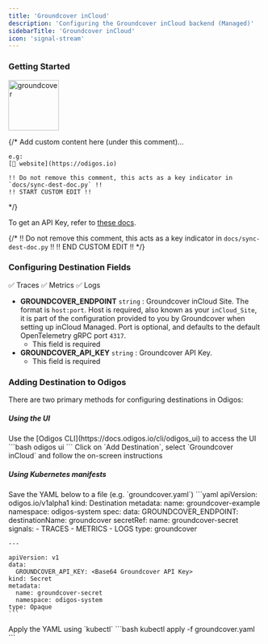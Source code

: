 ```yaml
---
title: 'Groundcover inCloud'
description: 'Configuring the Groundcover inCloud backend (Managed)'
sidebarTitle: 'Groundcover inCloud'
icon: 'signal-stream'
---
```


### Getting Started

<img src='https://d15jtxgb40qetw.cloudfront.net/groundcover.svg' alt='groundcover' width="100" height="100" className="not-prose" />

{/*
    Add custom content here (under this comment)...

    e.g:
    [🔗 website](https://odigos.io)

    !! Do not remove this comment, this acts as a key indicator in `docs/sync-dest-doc.py` !!
    !! START CUSTOM EDIT !!
*/}

To get an API Key, refer to [these docs](https://docs.groundcover.com/architecture/incloud-managed/ingestion-endpoints#fetching-the-api-key).

{/*
    !! Do not remove this comment, this acts as a key indicator in `docs/sync-dest-doc.py` !!
    !! END CUSTOM EDIT !!
*/}

### Configuring Destination Fields

<Accordion title="Supported Signals:">
  ✅ Traces
  ✅ Metrics
  ✅ Logs
</Accordion>

- **GROUNDCOVER_ENDPOINT** `string` : Groundcover inCloud Site. The format is `host:port`. Host is required, also known as your `inCloud_Site`, it is part of the configuration provided to you by Groundcover when setting up inCloud Managed. Port is optional, and defaults to the default OpenTelemetry gRPC port `4317`.
  - This field is required
- **GROUNDCOVER_API_KEY** `string` : Groundcover API Key.
  - This field is required

### Adding Destination to Odigos

There are two primary methods for configuring destinations in Odigos:

##### **Using the UI**

<Steps>
  <Step>
    Use the [Odigos CLI](https://docs.odigos.io/cli/odigos_ui) to access the UI
    ```bash
    odigos ui
    ```
  </Step>
  <Step>
    Click on `Add Destination`, select `Groundcover inCloud` and follow the on-screen instructions
  </Step>
</Steps>

##### **Using Kubernetes manifests**

<Steps>
  <Step>
    Save the YAML below to a file (e.g. `groundcover.yaml`)
    ```yaml
    apiVersion: odigos.io/v1alpha1
    kind: Destination
    metadata:
      name: groundcover-example
      namespace: odigos-system
    spec:
      data:
        GROUNDCOVER_ENDPOINT: <Groundcover inCloud Site>
      destinationName: groundcover
      secretRef:
        name: groundcover-secret
      signals:
      - TRACES
      - METRICS
      - LOGS
      type: groundcover

    ---

    apiVersion: v1
    data:
      GROUNDCOVER_API_KEY: <Base64 Groundcover API Key>
    kind: Secret
    metadata:
      name: groundcover-secret
      namespace: odigos-system
    type: Opaque
    ```
  </Step>
  <Step>
    Apply the YAML using `kubectl`
    ```bash
    kubectl apply -f groundcover.yaml
    ```
  </Step>
</Steps>